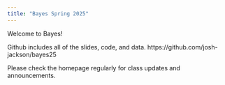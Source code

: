 ```yaml
---
title: "Bayes Spring 2025"
---
```


Welcome to Bayes! 

Github includes all of the slides, code, and data. https://github.com/josh-jackson/bayes25

Please check the homepage regularly for class updates and announcements.